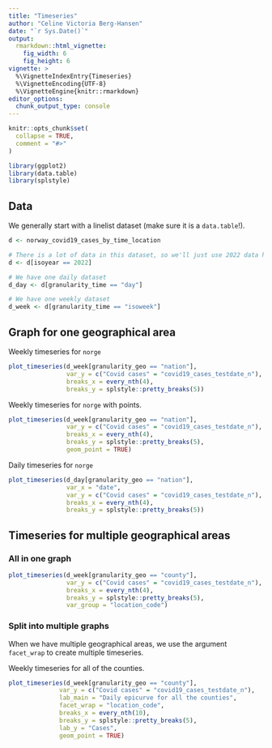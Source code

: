 ```yaml
---
title: "Timeseries"
author: "Celine Victoria Berg-Hansen"
date: "`r Sys.Date()`"
output:
  rmarkdown::html_vignette:
    fig_width: 6
    fig_height: 6
vignette: >
  %\VignetteIndexEntry{Timeseries}
  %\VignetteEncoding{UTF-8}
  %\VignetteEngine{knitr::rmarkdown}
editor_options: 
  chunk_output_type: console
---
```


```r
knitr::opts_chunk$set(
  collapse = TRUE,
  comment = "#>"
)
```


```r
library(ggplot2)
library(data.table)
library(splstyle)
```

## Data

We generally start with a linelist dataset (make sure it is a `data.table`!).

```r
d <- norway_covid19_cases_by_time_location

# There is a lot of data in this dataset, so we'll just use 2022 data here
d <- d[isoyear == 2022]

# We have one daily dataset
d_day <- d[granularity_time == "day"]

# We have one weekly dataset
d_week <- d[granularity_time == "isoweek"]
```

## Graph for one geographical area

Weekly timeseries for `norge`

```r
plot_timeseries(d_week[granularity_geo == "nation"], 
                var_y = c("Covid cases" = "covid19_cases_testdate_n"), 
                breaks_x = every_nth(4), 
                breaks_y = splstyle::pretty_breaks(5))
```

Weekly timeseries for `norge` with points.

```r
plot_timeseries(d_week[granularity_geo == "nation"], 
                var_y = c("Covid cases" = "covid19_cases_testdate_n"), 
                breaks_x = every_nth(4), 
                breaks_y = splstyle::pretty_breaks(5),
                geom_point = TRUE)
```

Daily timeseries for `norge`

```r
plot_timeseries(d_day[granularity_geo == "nation"], 
                var_x = "date",
                var_y = c("Covid cases" = "covid19_cases_testdate_n"), 
                breaks_x = every_nth(4), 
                breaks_y = splstyle::pretty_breaks(5))
```


## Timeseries for multiple geographical areas

### All in one graph

```r
plot_timeseries(d_week[granularity_geo == "county"], 
                var_y = c("Covid cases" = "covid19_cases_testdate_n"), 
                breaks_x = every_nth(4), 
                breaks_y = splstyle::pretty_breaks(5),
                var_group = "location_code")
```


### Split into multiple graphs

When we have multiple geographical areas, we use the argument `facet_wrap` to create multiple timeseries.

Weekly timeseries for all of the counties.

```r
plot_timeseries(d_week[granularity_geo == "county"],
              var_y = c("Covid cases" = "covid19_cases_testdate_n"), 
              lab_main = "Daily epicurve for all the counties",
              facet_wrap = "location_code",
              breaks_x = every_nth(10), 
              breaks_y = splstyle::pretty_breaks(5),
              lab_y = "Cases",
              geom_point = TRUE)
```


